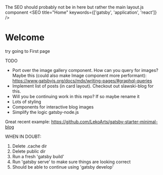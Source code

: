 

The SEO should probably not be in here but rather the main layout.js component
<SEO title="Home" keywords={['gatsby', 'application', 'react']} />

# Welcome
try going to <Link to="/why-not/">First page</Link>

TODO
- Port over the image gallery component. How can you query for images? Maybe this (could also make Image component more performant): https://www.gatsbyjs.org/docs/mdx/writing-pages/#graphql-queries
- Implement list of posts (in card layout). Checkout out slawski-blog for this.
- Will you be continuing work in this repo? If so maybe rename it
- Lots of styling
- Components for interactive blog images
- Simplify the logic gatsby-node.js

Great recent example: https://github.com/LekoArts/gatsby-starter-minimal-blog

WHEN IN DOUBT:
1) Delete .cache dir
2) Delete public dir
3) Run a fresh 'gatsby build'
4) Run 'gatsby serve' to make sure things are looking correct
4) Should be able to continue using 'gatsby develop'

<div style={{ maxWidth: '300px', marginBottom: '1.45rem' }}>
  <Image imageName="gatsby-astronaut.png"/>
</div>
